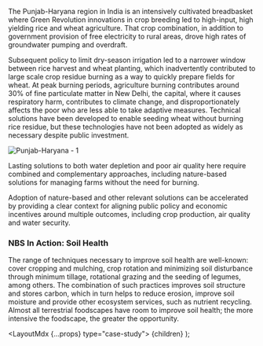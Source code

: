 

The Punjab-Haryana region in India is an intensively cultivated breadbasket where Green Revolution innovations in crop breeding led to high-input, high yielding rice and wheat agriculture. That crop combination, in addition to government provision of free electricity to rural areas, drove high rates of groundwater pumping and overdraft.

Subsequent policy to limit dry-season irrigation led to a narrower window between rice harvest and wheat planting, which inadvertently contributed to large scale crop residue burning as a way to quickly prepare fields for wheat. At peak burning periods, agriculture burning contributes around 30% of fine particulate matter in New Delhi, the capital, where it causes respiratory harm, contributes to climate change, and disproportionately affects the poor who are less able to take adaptive measures. Technical solutions have been developed to enable seeding wheat without burning rice residue, but these technologies have not been adopted as widely as necessary despite public investment.

<Image src="/images/case-studies/punjab-haryana/01.jpg" alt="Punjab-Haryana - 1" width={1280} height={783} />

Lasting solutions to both water depletion and poor air quality here require combined and complementary approaches, including nature-based solutions for managing farms without the need for burning.

Adoption of nature-based and other relevant solutions can be accelerated by providing a clear context for aligning public policy and economic incentives around multiple outcomes, including crop production, air quality and water security.

### NBS In Action: Soil Health
The range of techniques necessary to improve soil health are well-known: cover cropping and mulching, crop rotation and minimizing soil disturbance through minimum tillage, rotational grazing and the seeding of legumes, among others. The combination of such practices improves soil structure and stores carbon, which in turn helps to reduce erosion, improve soil moisture and provide other ecosystem services, such as nutrient recycling. Almost all terrestrial foodscapes have room to improve soil health; the more intensive the foodscape, the greater the opportunity.

  <LayoutMdx {...props} type="case-study">
    {children}
  </LayoutMdx>
);
